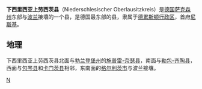 {{德国县级行政单位
| 县徽图 = Image:Wappen Niederschlesischer Oberlausitzkreis.png
| 在德国内的位置图 = Image:Lage des Niederschlesischen Oberlausitzkreises in Deutschland.png
| 所属联邦州 = 萨克森州
| 所属行政区 = 德累斯顿行政区
| 首府 = 尼斯基
| 面积 = 1340.29
| 人口 = 94,750
| 统计时间 = 2006年12月31日
| 人口密度 = 71
| 汽车牌号 = NOL
| 下设城镇 = 5个市、23个镇
| 政府地址 = Robert-Koch-Straße 1<br />02906 Niesky
| 政府网站 = www.nol-kreis.de
| 在州内的位置图 = Image:Saxony nol 1999.png
|}}

'''下西里西亚上劳西茨县'''（Niederschlesischer Oberlausitzkreis）是[[德国|德国]][[萨克森州|萨克森州]]东部与[[波兰|波兰]]接壤的一个县，是德国最东部的县，隶属于[[德累斯顿行政区|德累斯顿行政区]]，首府[[尼斯基|尼斯基]]。

== 地理 ==

下西里西亚上劳西茨县北面与[[勃兰登堡州|勃兰登堡州]]的[[施普雷-奈瑟县|施普雷-奈瑟县]]，南面与[[勒包-齐陶县|勒包-齐陶县]]，西面与[[包岑县|包岑县]]和[[卡门茨县|卡门茨县]]相邻，东南面的[[格尔利茨|格尔利茨市]]与波兰接壤。

{{萨克森州行政区划}}

{{Authority control}}
[[Category:萨克森州|N]]